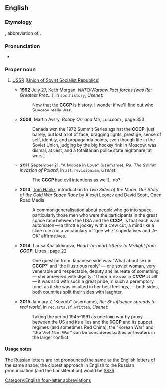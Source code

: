 {{also|[[СССР]] ''(Cyrillic alphabet)''}}
==English==

===Etymology===
{{obor|en|ru|СССР}}, abbreviation of {{m|ru|Сою́з Сове́тских Социалисти́ческих Респу́блик|gloss=The Union of Soviet Socialist Republics}}.

===Pronunciation===
* {{IPA|/si.si.si.piː/|lang=en}}

===Proper noun===
{{en-proper noun}}

# {{lb|en|nonstandard}} [[USSR]] ([[Union of Soviet Socialist Republics]])
#* '''1992''' July 27, Keith Morgan, ''NATO/Warsaw Pact forces (was Re: Greatest Prez...)'', in <tt>soc.history</tt>, ''Usenet'':
#*: Now that the '''CCCP''' is history. I wonder if we'll find out who Suvorov really was.
#* '''2008''', Martin Avery, ''Bobby Orr and Me'', Lulu.com {{ISBN|9780557036929}}, page 353
#*: Canada won the 1972 Summit Series against the '''CCCP''', just barely, but lost a lot of face, bragging rights, prestige, sense of self, identity, and propaganda points, even though life in the Soviet Union, judging by the big hockey rink in Moscow, was dismal, at best, and a totalitarian police state nightmare, at worst.
#* '''2011''' September 21, "A Moose in Love" (username), ''Re: The Soviet invasion of Poland'', in <tt>alt.revisionism</tt>, ''Usenet'':
#*: The '''CCCP''' had evil intentions as well[,] no?
#* '''2013''', [[w:Tom Hanks|Tom Hanks]], introduction to ''Two Sides of the Moon: Our Story of the Cold War Space Race'' by Alexei Leonov and David Scott, Open Road Media {{ISBN|9781480448742}}
#*: A common generalisation about people who go into space, particularly those men who were the participants in the great space race between the USA and the '''CCCP''', is that each is an automaton — a throttle jockey with a crew cut, a mind like a slide rule and a vocabulary of 'gee whiz' superlatives and 'A-OK' affirmatives.
#* '''2014''', Larisa Kharakhinova, ''Heart-to-heart letters: to MrRight from '''CCCP''''', Litres {{ISBN|9785457226449}}, page 22
#*: One question from Japanese side was: 'What about sex in '''CCCP'''?' and 'the illustrious reply' — one soviet woman, very venerable and respectable, deputy and laureate of something, — she answered with dignity: 'There is no sex in '''CCCP''' at all!' — it was said with such a great pride, in such a peremptory tone, as if she was insulted in her best feelings, — both sides, both countries split their sides with laughter.
#* '''2015''' January 7, "Kevrob" (username), ''Re: SF influence spreads to real world'', in <tt>rec.arts.sf.written</tt>, ''Usenet'':
#*: Taking the period 1945-1991 as one long war by proxy between the US and its allies and the '''CCCP''' and its puppet regimes (and sometimes Red China), the "Korean War" and "the Viet Nam War" can be considered battles or theaters in the larger conflict.

====Usage notes====
The Russian letters are not pronounced the same as the English letters of the same shape; the closest approach in English to the Russian pronunciation (and the transliteration) would be [[SSSR]].

[[Category:English four-letter abbreviations]]